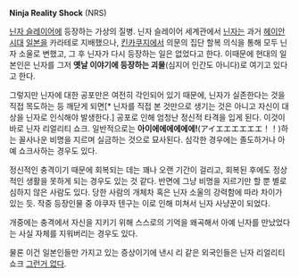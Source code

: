 '''Ninja Reality Shock''' (NRS)

[[닌자 슬레이어]]에 등장하는 가상의 질병. 닌자 슬레이어 세계관에서 [[닌자]]는 과거 [[헤이안 시대]] [[일본]]을 카라테로 지배했으나, [[킨카쿠지]]에서 의문의 집단 할복 의식을 통해 모두 닌자 소울로 변했고, 그 후 닌자가 다시 등장하는 일은 없었다고 한다. 이때문에 현대의 일본인은 닌자를 그저 '''옛날 이야기에 등장하는 괴물'''(심지어 인간도 아니다)로 여기고 있다고 한다.

그렇지만 닌자에 대한 공포만은 여전히 각인되어 있기 때문에, 닌자가 실존한다는 것을 직접 목도하는 등 깨닫게 되면[* 닌자를 직접 본 것만으로 생기는 것은 아니고 자신이 대상을 닌자로 인식해야 발생한다.] 공포로 인해 엄청난 정신적 타격을 입게 된다. 이것이 바로 닌자 리얼리티 쇼크. 일반적으로는 '''아이에에에에에에!'''(アイエエエエエエ！！)하는 꼴사나운 비명을 지르며 실금하는 것으로 묘사된다. 심각한 경우에는 졸도하거나 아예 쇼크사하는 경우도 있다.

정신적인 충격이기 때문에 회복되는 데는 꽤나 오랜 기간이 걸리고, 회복된 후에도 정상적인 생활을 못하게 되는 경우도 있는 것 같다. 반면에 그냥 비명을 지르기만 할 뿐 별로 심하지 않은 사람도 있다. 당한 사람의 개체차 혹은 닌자 소울의 강력함에 따라 차이가 있는 듯. 작중 등장인물 중 야쿠자 텐구는 이로 인해 미쳐서 닌자 사냥꾼이 되었다.

개중에는 충격에서 자신을 지키기 위해 스스로의 기억을 왜곡해서 아예 닌자를 만났었다는 사실 자체를 지워버리는 경우도 있다.

물론 이건 일본인들만 가지고 있는 증상이기에 낸시 리 같은 외국인들은 닌자 리얼리티 쇼크 [[그런거 없다]].
